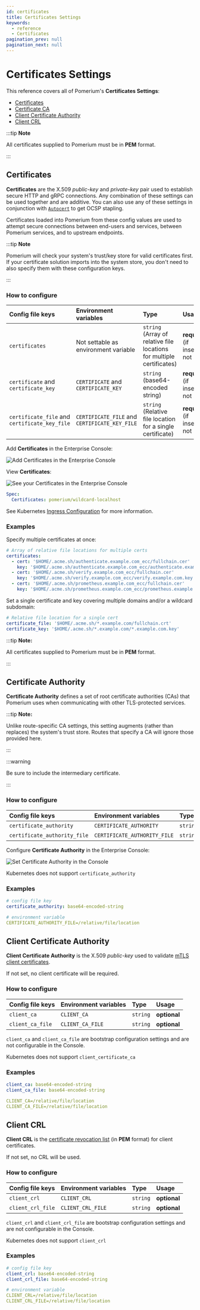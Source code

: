 ```yaml
---
id: certificates
title: Certificates Settings
keywords:
  - reference
  - Certificates
pagination_prev: null
pagination_next: null
---
```



# Certificates Settings

This reference covers all of Pomerium's **Certificates Settings**:

- [Certificates](#certificates)
- [Certificate CA](#certificate-authority)
- [Client Certificate Authority](#client-certificate-authority)
- [Client CRL](#client-crl)

:::tip **Note**

All certificates supplied to Pomerium must be in **PEM** format.

:::

## Certificates

**Certificates** are the X.509 _public-key_ and _private-key_ pair used to establish secure HTTP and gRPC connections. Any combination of these settings can be used together and are additive. You can also use any of these settings in conjunction with [`Autocert`](/docs/reference/autocert) to get OCSP stapling.

Certificates loaded into Pomerium from these config values are used to attempt secure connections between end-users and services, between Pomerium services, and to upstream endpoints.

:::tip **Note**

Pomerium will check your system's trust/key store for valid certificates first. If your certificate solution imports into the system store, you don't need to also specify them with these configuration keys.

:::

### How to configure

<Tabs>
<TabItem value="Core" label="Core">

| **Config file keys** | **Environment variables** | **Type** | **Usage** |
| :-- | :-- | :-- | :-- |
| `certificates` | Not settable as environment variable | `string` (Array of relative file locations for multiple certificates) | **required** (if insecure not set) |
| `certificate` and `certificate_key` | `CERTIFICATE` and `CERTIFICATE_KEY` | `string` (base64-encoded string) | **required** (if insecure not set) |
| `certificate_file` and `certificate_key_file` | `CERTIFICATE_FILE` and `CERTIFICATE_KEY_FILE` | `string` (Relative file location for a single certificate) | **required** (if insecure not set) |

</TabItem>
<TabItem value="Enterprise" label="Enterprise">

Add **Certificates** in the Enterprise Console:

![Add Certificates in the Enterprise Console](./img/certificates/certs-console.png)

View **Certificates**:

![See your Certificates in the Enterprise Console](./img/certificates/certs-console-list.png)

</TabItem>
<TabItem value="Kubernetes" label="Kubernetes">

```yaml
Spec:
  Certificates: pomerium/wildcard-localhost
```

See Kubernetes [Ingress Configuration](/docs/deploy/k8s/reference#spec) for more information.

</TabItem>
</Tabs>

### Examples

Specify multiple certificates at once:

```yaml
# Array of relative file locations for multiple certs
certificates:
  - cert: '$HOME/.acme.sh/authenticate.example.com_ecc/fullchain.cer'
    key: '$HOME/.acme.sh/authenticate.example.com_ecc/authenticate.example.com.key'
  - cert: '$HOME/.acme.sh/verify.example.com_ecc/fullchain.cer'
    key: '$HOME/.acme.sh/verify.example.com_ecc/verify.example.com.key'
  - cert: '$HOME/.acme.sh/prometheus.example.com_ecc/fullchain.cer'
    key: '$HOME/.acme.sh/prometheus.example.com_ecc/prometheus.example.com.key'
```

Set a single certificate and key covering multiple domains and/or a wildcard subdomain:

```yaml
# Relative file location for a single cert
certificate_file: '$HOME/.acme.sh/*.example.com/fullchain.crt'
certificate_key: '$HOME/.acme.sh/*.example.com/*.example.com.key'
```

:::tip **Note:**

All certificates supplied to Pomerium must be in **PEM** format.

:::

## Certificate Authority

**Certificate Authority** defines a set of root certificate authorities (CAs) that Pomerium uses when communicating with other TLS-protected services.

:::tip **Note:**

Unlike route-specific CA settings, this setting augments (rather than replaces) the system's trust store. Routes that specify a CA will ignore those provided here.

:::

:::warning

Be sure to include the intermediary certificate.

:::

### How to configure

<Tabs>
<TabItem value="Core" label="Core">

| **Config file keys** | **Environment variables** | **Type** | **Usage** |
| :-- | :-- | :-- | :-- |
| `certificate_authority` | `CERTIFICATE_AUTHORITY` | `string` | **optional** |
| `certificate_authority_file` | `CERTIFICATE_AUTHORITY_FILE` | `string` | **optional** |

</TabItem>
<TabItem value="Enterprise" label="Enterprise">

Configure **Certificate Authority** in the Enterprise Console:

![Set Certificate Authority in the Console](./img/certificates/cert-authority-console.png)

</TabItem>
<TabItem value="Kubernetes" label="Kubernetes">

Kubernetes does not support `certificate_authority`

</TabItem>
</Tabs>

### Examples

```yaml
# config file key
certificate_authority: base64-encoded-string

# environment variable
CERTIFICATE_AUTHORITY_FILE=/relative/file/location
```

## Client Certificate Authority

**Client Certificate Authority** is the X.509 _public-key_ used to validate [mTLS client certificates](/docs/capabilities/mtls-clients).

If not set, no client certificate will be required.

### How to configure

<Tabs>
<TabItem value="Core" label="Core">

| **Config file keys** | **Environment variables** | **Type** | **Usage**    |
| :------------------- | :------------------------ | :------- | :----------- |
| `client_ca`          | `CLIENT_CA`               | `string` | **optional** |
| `client_ca_file`     | `CLIENT_CA_FILE`          | `string` | **optional** |

</TabItem>
<TabItem value="Enterprise" label="Enterprise">

`client_ca` and `client_ca_file` are bootstrap configuration settings and are not configurable in the Console.

</TabItem>
<TabItem value="Kubernetes" label="Kubernetes">

Kubernetes does not support `client_certificate_ca`

</TabItem>
</Tabs>

### Examples

```yaml
client_ca: base64-encoded-string
client_ca_file: base64-encoded-string

CLIENT_CA=/relative/file/location
CLIENT_CA_FILE=/relative/file/location
```

## Client CRL

**Client CRL** is the [certificate revocation list](https://en.wikipedia.org/wiki/Certificate_revocation_list) (in **PEM** format) for client certificates.

If not set, no CRL will be used.

### How to configure

<Tabs>
<TabItem value="Core" label="Core">

| **Config file keys** | **Environment variables** | **Type** | **Usage**    |
| :------------------- | :------------------------ | :------- | :----------- |
| `client_crl`         | `CLIENT_CRL`              | `string` | **optional** |
| `client_crl_file`    | `CLIENT_CRL_FILE`         | `string` | **optional** |

</TabItem>
<TabItem value="Enterprise" label="Enterprise">

`client_crl` and `client_crl_file` are bootstrap configuration settings and are not configurable in the Console.

</TabItem>
<TabItem value="Kubernetes" label="Kubernetes">

Kubernetes does not support `client_crl`

</TabItem>
</Tabs>

### Examples

```yaml
# config file key
client_crl: base64-encoded-string
client_crl_file: base64-encoded-string

# environment variable
CLIENT_CRL=/relative/file/location
CLIENT_CRL_FILE=/relative/file/location
```
